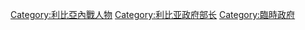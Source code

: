 [[Category:利比亞內戰人物|Category:利比亞內戰人物]]
[[Category:利比亚政府部长|Category:利比亚政府部长]]
[[Category:臨時政府|Category:臨時政府]]